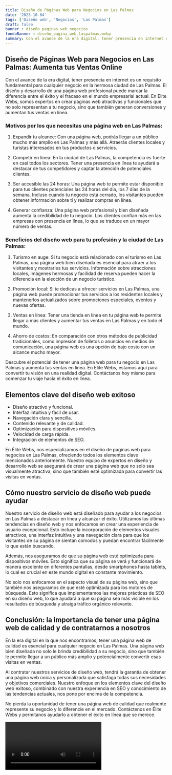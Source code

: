 ```yaml
---
title: Diseño de Páginas Web para Negocios en Las Palmas
date: '2023-10-04'
tags: ['Diseño web', 'Negocios', 'Las Palmas']
draft: false
banner : diseño_paginas_web_negocios
fondoBanner : diseño_pagina_web_laspalmas.webp
summary: Con el avance de la era digital, tener presencia en internet es un requisito fundamental para cualquier negocio en la hermosa ciudad de Las Palmas. El diseño y desarrollo de una página web profesional puede marcar la diferencia entre el éxito y el fracaso en el mundo empresarial actual. En Elite Webs, somos expertos en crear páginas web atractivas y funcionales que no solo representan a tu negocio, sino que también generan conversiones y aumentan tus ventas en línea.
---
```


## **Diseño de Páginas Web para Negocios en Las Palmas: Aumenta tus Ventas Online**

Con el avance de la era digital, tener presencia en internet es un requisito fundamental para cualquier negocio en la hermosa ciudad de Las Palmas. El diseño y desarrollo de una página web profesional puede marcar la diferencia entre el éxito y el fracaso en el mundo empresarial actual. En Elite Webs, somos expertos en crear páginas web atractivas y funcionales que no solo representan a tu negocio, sino que también generan conversiones y aumentan tus ventas en línea.

### **Motivos por los que necesitas una página web en Las Palmas:**

1. Expandir tu alcance: Con una página web, podrás llegar a un público mucho más amplio en Las Palmas y más allá. Atraerás clientes locales y turistas interesados en tus productos o servicios.

2. Competir en línea: En la ciudad de Las Palmas, la competencia es fuerte en casi todos los sectores. Tener una presencia en línea te ayudará a destacar de tus competidores y captar la atención de potenciales clientes.

3. Ser accesible las 24 horas: Una página web te permite estar disponible para tus clientes potenciales las 24 horas del día, los 7 días de la semana. Incluso cuando tu negocio está cerrado, los visitantes pueden obtener información sobre ti y realizar compras en línea.

4. Generar confianza: Una página web profesional y bien diseñada aumenta la credibilidad de tu negocio. Los clientes confían más en las empresas con presencia en línea, lo que se traduce en un mayor número de ventas.

### **Beneficios del diseño web para tu profesión y la ciudad de Las Palmas:**

1. Turismo en auge: Si tu negocio está relacionado con el turismo en Las Palmas, una página web bien diseñada es esencial para atraer a los visitantes y mostrarles tus servicios. Información sobre atracciones locales, imágenes hermosas y facilidad de reserva pueden hacer la diferencia en la elección de un negocio turístico.

2. Promoción local: Si te dedicas a ofrecer servicios en Las Palmas, una página web puede promocionar tus servicios a los residentes locales y mantenerlos actualizados sobre promociones especiales, eventos y nuevas ofertas.

3. Ventas en línea: Tener una tienda en línea en tu página web te permite llegar a más clientes y aumentar tus ventas en Las Palmas y en todo el mundo.

4. Ahorro de costos: En comparación con otros métodos de publicidad tradicionales, como impresión de folletos o anuncios en medios de comunicación, una página web es una opción de bajo costo con un alcance mucho mayor.

Descubre el potencial de tener una página web para tu negocio en Las Palmas y aumenta tus ventas en línea. En Elite Webs, estamos aquí para convertir tu visión en una realidad digital. Contáctanos hoy mismo para comenzar tu viaje hacia el éxito en línea.

<GifSeo />

<Cta />

## Elementos clave del diseño web exitoso

- Diseño atractivo y funcional.
- Interfaz intuitiva y fácil de usar.
- Navegación clara y sencilla.
- Contenido relevante y de calidad.
- Optimización para dispositivos móviles.
- Velocidad de carga rápida.
- Integración de elementos de SEO.

En Élite Webs, nos especializamos en el diseño de páginas web para negocios en Las Palmas, ofreciendo todos los elementos clave mencionados anteriormente. Nuestro equipo de expertos en diseño y desarrollo web se asegurará de crear una página web que no solo sea visualmente atractiva, sino que también esté optimizada para convertir las visitas en ventas.

## Cómo nuestro servicio de diseño web puede ayudar

Nuestro servicio de diseño web está diseñado para ayudar a los negocios en Las Palmas a destacar en línea y alcanzar el éxito. Utilizamos las últimas tendencias en diseño web y nos enfocamos en crear una experiencia de usuario excepcional. Esto incluye la incorporación de elementos visuales atractivos, una interfaz intuitiva y una navegación clara para que los visitantes de su página se sientan cómodos y puedan encontrar fácilmente lo que están buscando.

Además, nos aseguramos de que su página web esté optimizada para dispositivos móviles. Esto significa que su página se verá y funcionará de manera excelente en diferentes pantallas, desde smartphones hasta tablets, lo cual es crucial en este mundo digital en constante movimiento.

No solo nos enfocamos en el aspecto visual de su página web, sino que también nos aseguramos de que esté optimizada para los motores de búsqueda. Esto significa que implementamos las mejores prácticas de SEO en su diseño web, lo que ayudará a que su página sea más visible en los resultados de búsqueda y atraiga tráfico orgánico relevante.

## Conclusión: la importancia de tener una página web de calidad y de contratarnos a nosotros

En la era digital en la que nos encontramos, tener una página web de calidad es esencial para cualquier negocio en Las Palmas. Una página web bien diseñada no solo le brinda credibilidad a su negocio, sino que también le permite llegar a un público más amplio y potencialmente convertir esas visitas en ventas.

Al contratar nuestros servicios de diseño web, tendrá la garantía de obtener una página web única y personalizada que satisfaga todas sus necesidades y objetivos comerciales. Nuestro enfoque en los elementos clave del diseño web exitoso, combinado con nuestra experiencia en SEO y conocimiento de las tendencias actuales, nos pone por encima de la competencia.

No pierda la oportunidad de tener una página web de calidad que realmente represente su negocio y lo diferencie en el mercado. Contáctenos en Élite Webs y permítanos ayudarlo a obtener el éxito en línea que se merece.

<Video />

<CtaBot job='Negocios' city='Las Palmas'/>

<Gmaps query='Las Palmas+españa+maps' />